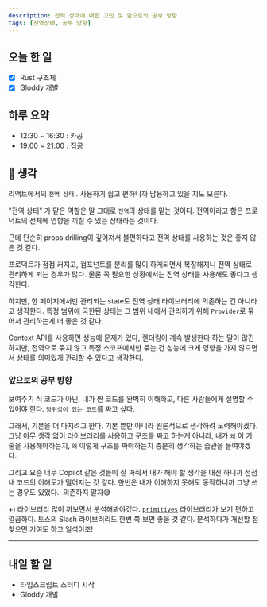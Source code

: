 ```yaml
---
description: 전역 상태에 대한 고민 및 앞으로의 공부 방향
tags: [전역상태, 공부 방향]
---
```


## 오늘 한 일

- [x] Rust 구조체
- [x] Gloddy 개발

## 하루 요약

- 12:30 ~ 16:30 : 카공
- 19:00 ~ 21:00 : 집공

## 🤔 생각

리액트에서의 `전역 상태`.. 사용하기 쉽고 편하니까 남용하고 있을 지도 모른다.

"전역 상태" 가 맡은 역할은 말 그대로 `전역`의 상태를 맡는 것이다. 전역이라고 함은 프로덕트의 전체에 영향을 끼칠 수 있는 상태라는 것이다.

근데 단순히 props drilling이 깊어져서 불편하다고 전역 상태를 사용하는 것은 좋지 않은 것 같다.

프로덕트가 점점 커지고, 컴포넌트를 분리를 많이 하게되면서 복잡해지니 전역 상태로 관리하게 되는 경우가 많다. 물론 꼭 필요한 상황에서는 전역 상태를 사용해도 좋다고 생각한다.

하지만, 한 페이지에서만 관리되는 state도 전역 상태 라이브러리에 의존하는 건 아니라고 생각한다. 특정 범위에 국한된 상태는 그 범위 내에서 관리하기 위해 `Provider`로 묶어서 관리하는게 더 좋은 것 같다.

Context API를 사용하면 성능에 문제가 있다, 렌더링이 계속 발생한다 하는 말이 많긴 하지만, 전역으로 묶지 않고 특정 스코프에서만 묶는 건 성능에 크게 영향을 가지 않으면서 상태를 의미있게 관리할 수 있다고 생각한다.

### 앞으로의 공부 방향

보여주기 식 코드가 아닌, 내가 짠 코드를 완벽히 이해하고, 다른 사람들에게 설명할 수 있어야 한다. `당위성이 있는 코드`를 짜고 싶다.

그래서, 기본을 더 다지려고 한다. 기본 뿐만 아니라 원론적으로 생각하려 노력해야겠다. 그냥 아무 생각 없이 라이브러리를 사용하고 구조를 짜고 하는게 아니라, 내가 `왜` 이 기술을 사용해야하는지, `왜` 이렇게 구조를 짜야하는지 충분히 생각하는 습관을 들여야겠다.

그리고 요즘 너무 Copilot 같은 것들이 잘 짜줘서 내가 해야 할 생각을 대신 하니까 점점 내 코드의 이해도가 떨어지는 것 같다. 한번은 내가 이해하지 못해도 동작하니까 그냥 쓰는 경우도 있었다.. 의존하지 말자😅

+) 라이브러리 많이 까보면서 분석해봐야겠다. [`primitives`](https://github.com/radix-ui/primitives) 라이브러리가 보기 편하고 깔끔하다. 토스의 Slash 라이브러리도 한번 쭉 보면 좋을 것 같다. 분석하다가 개선할 점 찾으면 기여도 하고 일석이조!

---

## 내일 할 일

- 타입스크립트 스터디 시작
- Gloddy 개발
